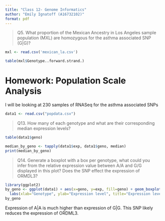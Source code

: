 ```yaml
---
title: "Class 12- Genome Informatics"
author: "Emily Ignatoff (A16732102)"
format: pdf
---
```



> Q5. What proportion of the Mexican Ancestry in Los Angeles sample population (MXL) are
homozygous for the asthma associated SNP (G|G)?

```r
mxl <- read.csv('mexican_la.csv')

table(mxl$Genotype..forward.strand.)
```
# Homework: Population Scale Analysis

I will be looking at 230 samples of RNASeq for the asthma associated SNPs

```r
data1 <- read.csv("popdata.csv")
```


>Q13. How many of each genotype and what are their corresponding median expression levels?

```r
table(data1$geno)
```

```r
median_by_geno <- tapply(data1$exp, data1$geno, median)
print(median_by_geno)

```

>Q14. Generate a boxplot with a box per genotype, what could you infer from the relative
expression value between A/A and G/G displayed in this plot? Does the SNP effect the
expression of ORMDL3?

```r
library(ggplot2)
by_geno <- ggplot(data1) + aes(x=geno, y=exp, fill=geno) + geom_boxplot() +
  labs(xlab="Genotype", ylab="Expression level", title="Expression level by Genotype")
by_geno
```

Expression of A|A is much higher than expression of G|G. This SNP likely reduces the expression of ORDML3.